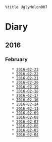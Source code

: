  %title UglyMelon007
= Diary =

== 2016 ==

=== February ===
    * [[2016-02-23]]
    * [[2016-02-22]]
    * [[2016-02-21]]
    * [[2016-02-20]]
    * [[2016-02-19]]
    * [[2016-02-18]]
    * [[2016-02-17]]
    * [[2016-02-16]]
    * [[2016-02-14]]
    * [[2016-02-11]]
    * [[2016-02-09]]
    * [[2016-02-08]]
    * [[2016-02-07]]
    * [[2016-02-06]]
    * [[2016-02-05]]
    * [[2016-02-04]]

